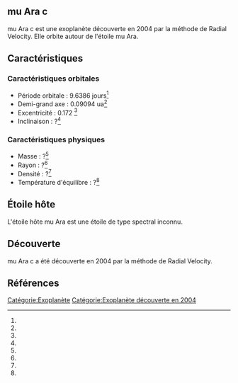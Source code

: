 == mu Ara c ==

{{Infobox Exoplanète
| nom = mu Ara c
| image = 
| légende = 
| étoile = mu Ara
| constellation = 
| ascension_droite = 
| déclinaison = 
| distance = ?
| type_spectral = ?
| masse = ?<ref></ref>
| rayon = ?<ref></ref>
| densité = ?<ref></ref>
| gravité = ?<ref></ref>
| température = ?<ref></ref>
| période = 9.6386 j<ref></ref>
| demi_grand_axe = 0.09094 ua<ref></ref>
| excentricité = 0.172 <ref></ref>
| inclinaison = ?<ref></ref>
| méthode_découverte = Radial Velocity
| date_découverte = 2004
| statut = Confirmée
}}

mu Ara c est une exoplanète découverte en 2004 par la méthode de Radial Velocity. Elle orbite autour de l'étoile mu Ara.

== Caractéristiques ==

=== Caractéristiques orbitales ===
* Période orbitale : 9.6386 jours<ref></ref>
* Demi-grand axe : 0.09094 ua<ref></ref>
* Excentricité : 0.172 <ref></ref>
* Inclinaison : ?<ref></ref>

=== Caractéristiques physiques ===
* Masse : ?<ref></ref>
* Rayon : ?<ref></ref>
* Densité : ?<ref></ref>
* Température d'équilibre : ?<ref></ref>

== Étoile hôte ==

{{Infobox Étoile
| nom = mu Ara
| image = 
| légende = 
| constellation = 
| ascension_droite = 
| déclinaison = 
| distance = ?
| type_spectral = ?
| magnitude_absolue = 
| magnitude_apparente = 
| masse = ?<ref></ref>
| rayon = ?<ref></ref>
| température = ?<ref></ref>
| métallicité = ?<ref></ref>
| âge = ?<ref></ref>
}}

L'étoile hôte mu Ara est une étoile de type spectral inconnu.

== Découverte ==

mu Ara c a été découverte en 2004 par la méthode de Radial Velocity.

== Références ==
<references />

[[Catégorie:Exoplanète]]
[[Catégorie:Exoplanète découverte en 2004]]
